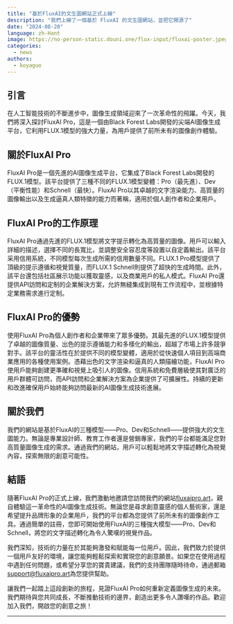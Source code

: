 ```yaml
---
title: "基於FluxAI的文生圖網站正式上線"
description: "我們上線了一個基於 FluxAI 的文生圖網站，並把它開源了"
date: "2024-08-20"
language: zh-Hant
image: https://no-person-static.douni.one/flux-input/fluxai-poster.jpeg
categories:
  - news
authors:
  - koyaguo
---
```


## 引言

在人工智能技術的不斷進步中，圖像生成領域迎來了一次革命性的飛躍。今天，我們將深入探討FluxAI Pro，這是一個由Black Forest Labs開發的尖端AI圖像生成平台，它利用FLUX.1模型的強大力量，為用戶提供了前所未有的圖像創作體驗。

## 關於FluxAI Pro

FluxAI Pro是一個先進的AI圖像生成平台，它集成了Black Forest Labs開發的FLUX.1模型。該平台提供了三種不同的FLUX.1模型變體：Pro（最先進）、Dev（平衡性能）和Schnell（最快）。FluxAI Pro以其卓越的文字渲染能力、高質量的圖像輸出以及生成逼真人類特徵的能力而著稱，適用於個人創作者和企業用戶。

## FluxAI Pro的工作原理

FluxAI Pro通過先進的FLUX.1模型將文字提示轉化為高質量的圖像。用戶可以輸入詳細的描述，選擇不同的長寬比，並調整安全容忍度等設置以自定義輸出。該平台采用信用系統，不同模型每次生成所需的信用數量不同。FLUX.1 Pro模型提供了頂級的提示遵循和視覺質量，而FLUX.1 Schnell則提供了超快的生成時間。此外，該平台還包括社區展示功能以獲取靈感，以及商業用戶的私人模式。FluxAI Pro還提供API訪問和定制的企業解決方案，允許無縫集成到現有工作流程中，並根據特定業務需求進行定制。

## FluxAI Pro的優勢

使用FluxAI Pro為個人創作者和企業帶來了眾多優勢。其最先進的FLUX.1模型提供了卓越的圖像質量、出色的提示遵循能力和多樣化的輸出，超越了市場上許多競爭對手。該平台的靈活性在於提供不同的模型變體，適用於從快速個人項目到高端商業應用的各種使用案例。憑藉出色的文字渲染和逼真的人類描繪功能，FluxAI Pro使用戶能夠創建更準確和視覺上吸引人的圖像。信用系統和免費層級使其對廣泛的用戶群體可訪問，而API訪問和企業解決方案為企業提供了可擴展性。持續的更新和改進確保用戶始終能夠訪問最新的AI圖像生成技術進展。

## 關於我們

我們的網站是基於FluxAI的三種模型——Pro、Dev和Schnell——提供強大的文生圖能力。無論是專業設計師、教育工作者還是營銷專家，我們的平台都能滿足您對高質量圖像生成的需求。通過我們的網站，用戶可以輕鬆地將文字描述轉化為視覺內容，探索無限的創意可能性。

## 結語

隨著FluxAI Pro的正式上線，我們激動地邀請您訪問我們的網站[fluxaipro.art](http://fluxaipro.art)，親自體驗這一革命性的AI圖像生成技術。無論您是尋求創意靈感的個人藝術家，還是希望提升品牌形象的企業用戶，我們的平台都為您提供了前所未有的圖像創作工具。通過簡單的註冊，您即可開始使用FluxAI的三種強大模型——Pro、Dev和Schnell，將您的文字描述轉化為令人驚嘆的視覺作品。

我們深知，技術的力量在於其能夠激發和賦能每一位用戶。因此，我們致力於提供一個用戶友好的環境，讓您能夠輕鬆探索和實現您的創意願景。如果您在使用過程中遇到任何問題，或希望分享您的寶貴建議，我們的支持團隊隨時待命，通過郵箱[support@fluxaipro.art](mailto:support@fluxaipro.art)為您提供幫助。

讓我們一起踏上這段創新的旅程，見證FluxAI Pro如何重新定義圖像生成的未來。我們期待與您共同成長，不斷推動技術的邊界，創造出更多令人讚嘆的作品。歡迎加入我們，開啟您的創意之旅！

---